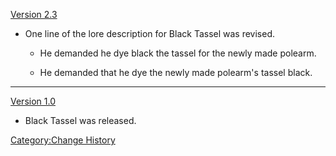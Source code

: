 [[Version 2.3]]
* One line of the lore description for Black Tassel was revised.
** {{Color|Old description:}} He demanded <span class="bg-highlight">he dye black the tassel for the newly made polearm</span>.
** {{Color|New description:}} He demanded <span class="bg-highlight">that he dye the newly made polearm's tassel black</span>.
----
[[Version 1.0]]
* Black Tassel was released.
<noinclude>[[Category:Change History]]</noinclude>